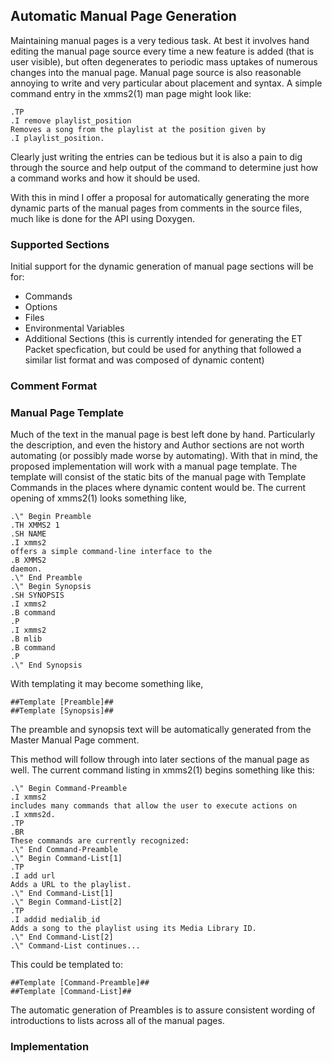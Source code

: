 == Automatic Manual Page Generation ==

Maintaining manual pages is a very tedious task. At best it involves hand editing the manual page source every time a new feature is added (that is user visible), but often degenerates to periodic mass uptakes of numerous changes into the manual page. Manual page source is also reasonable annoying to write and very particular about placement and syntax. A simple command entry in the xmms2(1) man page might look like:
 .TP
 .I remove playlist_position
 Removes a song from the playlist at the position given by 
 .I playlist_position.
Clearly just writing the entries can be tedious but it is also a pain to dig through the source and help output of the command to determine just how a command works and how it should be used.

With this in mind I offer a proposal for automatically generating the more dynamic parts of the manual pages from comments in the source files, much like is done for the API using Doxygen.

=== Supported Sections ===

Initial support for the dynamic generation of manual page sections will be for:

* Commands
* Options
* Files
* Environmental Variables
* Additional Sections (this is currently intended for generating the ET Packet specfication, but could be used for anything that followed a similar list format and was composed of dynamic content)

=== Comment Format ===

=== Manual Page Template ===
Much of the text in the manual page is best left done by hand. Particularly the description, and even the history and Author sections are not worth automating (or possibly made worse by automating). With that in mind, the proposed implementation will work with a manual page template. The template will consist of the static bits of the manual page with Template Commands in the places where dynamic content would be. The current opening of xmms2(1) looks something like, 
 .\" Begin Preamble
 .TH XMMS2 1 
 .SH NAME
 .I xmms2
 offers a simple command-line interface to the 
 .B XMMS2
 daemon.
 .\" End Preamble
 .\" Begin Synopsis
 .SH SYNOPSIS
 .I xmms2
 .B command
 .P
 .I xmms2
 .B mlib
 .B command
 .P
 .\" End Synopsis
With templating it may become something like,
 ##Template [Preamble]##
 ##Template [Synopsis]##
The preamble and synopsis text will be automatically generated from the Master Manual Page comment. 

This method will follow through into later sections of the manual page as well. The current command listing in xmms2(1) begins something like this:
 .\" Begin Command-Preamble
 .I xmms2
 includes many commands that allow the user to execute actions on
 .I xmms2d.
 .TP
 .BR
 These commands are currently recognized:
 .\" End Command-Preamble
 .\" Begin Command-List[1] 
 .TP
 .I add url
 Adds a URL to the playlist.
 .\" End Command-List[1]
 .\" Begin Command-List[2]
 .TP
 .I addid medialib_id
 Adds a song to the playlist using its Media Library ID.
 .\" End Command-List[2]
 .\" Command-List continues...
This could be templated to:
 ##Template [Command-Preamble]##
 ##Template [Command-List]##
The automatic generation of Preambles is to assure consistent wording of introductions to lists across all of the manual pages.

=== Implementation ===